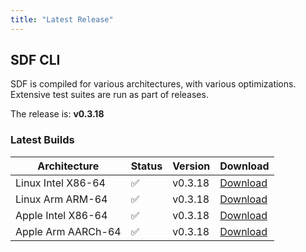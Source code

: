 ```yaml
---
title: "Latest Release" 
---
```


## SDF CLI

SDF is compiled for various architectures, with various optimizations. Extensive
test suites are run as part of releases.

The  release is: **v0.3.18**

### Latest Builds

| Architecture           | Status | Version | Download |
| ---------------------- | ------ | ------- | -------- |
| Linux Intel X86-64     |   ✅   | v0.3.18  | [Download](https://cdn.sdf.com/releases/download/sdf-v0.3.18-x86_64-unknown-linux-musl.tar.gz) |
| Linux Arm ARM-64       |   ✅   | v0.3.18  | [Download](https://cdn.sdf.com/releases/download/sdf-v0.3.18-arm-unknown-linux-gnueabihf.tar.gz) |
| Apple Intel X86-64     |   ✅   | v0.3.18  | [Download](https://cdn.sdf.com/releases/download/sdf-v0.3.18-x86_64-apple-darwin.tar.gz) |
| Apple Arm AARCh-64     |   ✅   | v0.3.18  | [Download](https://cdn.sdf.com/releases/download/sdf-v0.3.18-aarch64-apple-darwin.tar.gz) |
